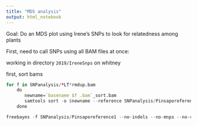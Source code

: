 ```yaml
---
title: "MDS analysis"
output: html_notebook
---
```


Goal: Do an MDS plot using Irene's SNPs to look for relatedness among plants

First, need to call SNPs using all BAM files at once:

working in directory `2019/IreneSnps` on whitney

first, sort bams

```r
for f in SNPanalysis/*LT*rmdup.bam
    do 
       newname=`basename $f .bam`_sort.bam
       samtools sort -o $newname --reference SNPanalysis/Pinsaporeference1 $f 
    done


```


```r
freebayes -f SNPanalysis/Pinsaporeference1 --no-indels --no-mnps --no-complex *LT*rmdup_sort.bam > LT.vcf &
```

